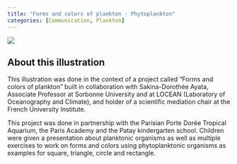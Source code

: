 ```yaml
---
title: "Forms and colors of plankton - Phytoplankton"
categories: [Communication, Plankton]
---
```


![](Phytoplankton.png){.reduced-image-medium}

## About this illustration 

This illustration was done in the context of a project called "Forms and colors of plankton" built in collaboration with Sakina-Dorothée Ayata, Associate Professor at Sorbonne University and at LOCEAN (Laboratory of Oceanography and Climate), and holder of a scientific mediation chair at the French University Institute.

This project was done in partnership with the Parisian Porte Dorée Tropical Aquarium, the Paris Academy and the Patay kindergarten school. Children were given a presentation about planktonic organisms as well as multiple exercises to work on forms and colors using phytoplanktonic organisms as examples for square, triangle, circle and rectangle.

